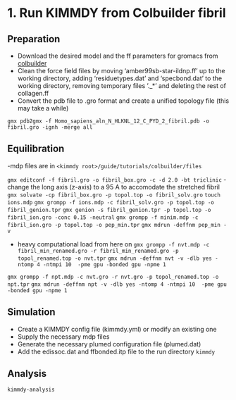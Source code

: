# 1. Run KIMMDY from Colbuilder fibril

## Preparation
- Download the desired model and the ff parameters for gromacs from [colbuilder](https://colbuilder.h-its.org/)
- Clean the force field files by moving 'amber99sb-star-ildnp.ff' up to the working directory, adding 'residuetypes.dat' and 'specbond.dat' to the working directory, removing temporary files '._*' and deleting the rest of collagen.ff
- Convert the pdb file to .gro format and create a unified topology file (this may take a while)

`gmx pdb2gmx -f Homo_sapiens_aln_N_HLKNL_12_C_PYD_2_fibril.pdb -o fibril.gro -ignh -merge all`

## Equilibration
-mdp files are in `<kimmdy root>/guide/tutorials/colbuilder/files`

`gmx editconf -f fibril.gro -o fibril_box.gro -c -d 2.0 -bt triclinic`
- change the long axis (z-axis) to a 95 A to accomodate the stretched fibril
`gmx solvate -cp fibril_box.gro -p topol.top -o fibril_solv.gro`
`touch ions.mdp`
`gmx grompp -f ions.mdp -c fibril_solv.gro -p topol.top -o fibril_genion.tpr`
`gmx genion -s fibril_genion.tpr -p topol.top -o fibril_ion.gro -conc 0.15 -neutral`
`gmx grompp -f minim.mdp -c fibril_ion.gro -p topol.top -o pep_min.tpr`
`gmx mdrun -deffnm pep_min -v`

- heavy computational load from here on
`gmx grompp -f nvt.mdp -c fibril_min_renamed.gro -r fibril_min_renamed.gro -p topol_renamed.top -o nvt.tpr`
`gmx mdrun -deffnm nvt -v -dlb yes -ntomp 4 -ntmpi 10  -pme gpu -bonded gpu -npme 1`

`gmx grompp -f npt.mdp -c nvt.gro -r nvt.gro -p topol_renamed.top -o npt.tpr`
`gmx mdrun -deffnm npt -v -dlb yes -ntomp 4 -ntmpi 10  -pme gpu -bonded gpu -npme 1`


## Simulation
- Create a KIMMDY config file (kimmdy.yml) or modify an existing one 
- Supply the necessary mdp files
- Generate the necessary plumed configuration file (plumed.dat)
- Add the edissoc.dat and ffbonded.itp file to the run directory
`kimmdy`

## Analysis

`kimmdy-analysis`